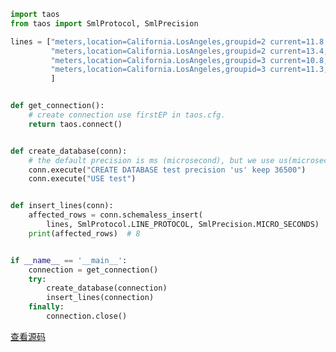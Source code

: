 ```py
import taos
from taos import SmlProtocol, SmlPrecision

lines = ["meters,location=California.LosAngeles,groupid=2 current=11.8,voltage=221,phase=0.28 1648432611249000",
         "meters,location=California.LosAngeles,groupid=2 current=13.4,voltage=223,phase=0.29 1648432611249500",
         "meters,location=California.LosAngeles,groupid=3 current=10.8,voltage=223,phase=0.29 1648432611249300",
         "meters,location=California.LosAngeles,groupid=3 current=11.3,voltage=221,phase=0.35 1648432611249800",
         ]


def get_connection():
    # create connection use firstEP in taos.cfg.
    return taos.connect()


def create_database(conn):
    # the default precision is ms (microsecond), but we use us(microsecond) here.
    conn.execute("CREATE DATABASE test precision 'us' keep 36500")
    conn.execute("USE test")


def insert_lines(conn):
    affected_rows = conn.schemaless_insert(
        lines, SmlProtocol.LINE_PROTOCOL, SmlPrecision.MICRO_SECONDS)
    print(affected_rows)  # 8


if __name__ == '__main__':
    connection = get_connection()
    try:
        create_database(connection)
        insert_lines(connection)
    finally:
        connection.close()

```

[查看源码](https://github.com/taosdata/TDengine/blob/main/docs/examples/python/line_protocol_example.py)
